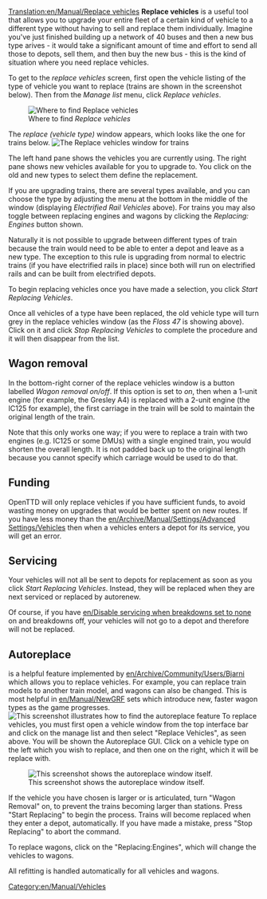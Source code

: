 [[Translation:en/Manual/Replace vehicles]]
'''Replace vehicles''' is a useful tool that allows you to upgrade your entire fleet of a certain kind of vehicle to a different type without having to sell and replace them individually.  Imagine you've just finished building up a network of 40 buses and then a new bus type arives - it would take a significant amount of time and effort to send all those to depots, sell them, and then buy the new bus - this is the kind of situation where you need replace vehicles.

To get to the ''replace vehicles'' screen, first open the vehicle listing of the type of vehicle you want to replace (trains are shown in the screenshot below).  Then from the ''Manage list'' menu, click ''Replace vehicles''.

[[File:en/Manual/ManageList.png|frame|center|Where to find ''Replace vehicles'']]

The ''replace (vehicle type)'' window appears, which looks like the one for trains below.
[[File:en/Manual/ReplaceTrain.png|frame|center|The ''Replace vehicles'' window for trains]]

The left hand pane shows the vehicles you are currently using.  The right pane shows new vehicles available for you to upgrade to.  You click on the old and new types to select them define the replacement. 

If you are upgrading trains, there are several types available, and you can choose the type by adjusting the menu at the bottom in the middle of the window (displaying ''Electrified Rail Vehicles'' above).  For trains you may also toggle between replacing engines and wagons by clicking the ''Replacing: Engines'' button shown.

Naturally it is not possible to upgrade between different types of train because the train would need to be able to enter a depot and leave as a new type.  The exception to this rule is upgrading from normal to electric trains (if you have electrified rails in place) since both will run on electrified rails and can be built from electrified depots.

To begin replacing vehicles once you have made a selection, you click ''Start Replacing Vehicles''.

Once all vehicles of a type have been replaced, the old vehicle type will turn grey in the replace vehicles window (as the ''Floss 47'' is showing above).  Click on it and click ''Stop Replacing Vehicles'' to complete the procedure and it will then disappear from the list.

==Wagon removal==
In the bottom-right corner of the replace vehicles window is a button labelled  ''Wagon removal on/off''. If this option is set to ''on'', then when a 1-unit engine (for example, the Gresley A4) is replaced with a 2-unit engine (the IC125 for example), the first carriage in the train will be sold to maintain the original length of the train. 

Note that this only works one way; if you were to replace a train with two engines (e.g. IC125 or some DMUs) with a single engined train, you would shorten the overall length. It is not padded back up to the original length because you cannot specify which carriage would be used to do that.

==Funding==
OpenTTD will only replace vehicles if you have sufficient funds, to avoid wasting money on upgrades that would be better spent on new routes. If you have less money than the [[en/Archive/Manual/Settings/Advanced Settings/Vehicles]] then when a vehicles enters a depot for its service, you will get an error.

==Servicing==
Your vehicles will not all be sent to depots for replacement as soon as you click ''Start Replacing Vehicles''.  Instead, they will be replaced when they are next serviced or replaced by autorenew.

Of course, if you have [[en/Disable servicing when breakdowns set to none]] on and breakdowns off, your vehicles will not go to a depot and therefore will not be replaced.


==Autoreplace== is a helpful feature implemented by [[en/Archive/Community/Users/Bjarni]] which allows you to replace vehicles. For example, you can replace train models to another train model, and wagons can also be changed. This is most helpful in [[en/Manual/NewGRF]] sets which introduce new, faster wagon types as the game progresses. 
[[File:en/Managelist.png|frame|center|This screenshot illustrates how to find the autoreplace feature]]
To replace vehicles, you must first open a vehicle window from the top interface bar and click on the manage list and then select "Replace Vehicles", as seen above. You will be shown the Autoreplace GUI. Click on a vehicle type on the left which you wish to replace, and then one on the right, which it will be replace with. 

[[File:en/Autoreplace.png|frame|center|This screenshot shows the autoreplace window itself.]]

If the vehicle you have chosen is larger or is articulated, turn "Wagon Removal" on, to prevent the trains becoming larger than stations. Press "Start Replacing" to begin the process. Trains will become replaced when they enter a depot, automatically. If you have made a mistake, press "Stop Replacing" to abort the command. 

To replace wagons, click on the "Replacing:Engines", which will change the vehicles to wagons. 

All refitting is handled automatically for all vehicles and wagons.

[[Category:en/Manual/Vehicles]]